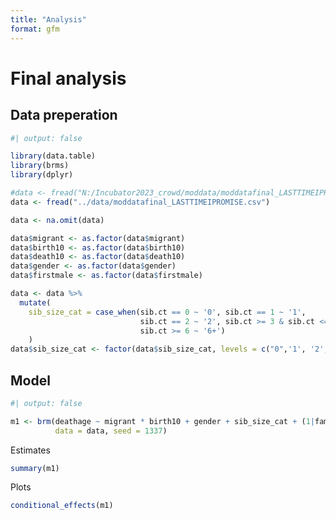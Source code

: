 ```yaml
---
title: "Analysis"
format: gfm
---
```


# Final analysis

## Data preperation

```r
#| output: false

library(data.table)
library(brms)
library(dplyr)

#data <- fread("N:/Incubator2023_crowd/moddata/moddatafinal_LASTTIMEIPROMISE.csv")
data <- fread("../data/moddatafinal_LASTTIMEIPROMISE.csv")

data <- na.omit(data) 

data$migrant <- as.factor(data$migrant)
data$birth10 <- as.factor(data$birth10)
data$death10 <- as.factor(data$death10)
data$gender <- as.factor(data$gender)
data$firstmale <- as.factor(data$firstmale)

data <- data %>% 
  mutate(
    sib_size_cat = case_when(sib.ct == 0 ~ '0', sib.ct == 1 ~ '1',
                             sib.ct == 2 ~ '2', sib.ct >= 3 & sib.ct <= 5 ~ '3-5',
                             sib.ct >= 6 ~ '6+')
    )
data$sib_size_cat <- factor(data$sib_size_cat, levels = c("0",'1', '2', '3-5', '6+'))

```

## Model

```r
#| output: false

m1 <- brm(deathage ~ migrant * birth10 + gender + sib_size_cat + (1|famid), 
          data = data, seed = 1337)

```

Estimates

```r

summary(m1)

```

Plots

```r

conditional_effects(m1)

```